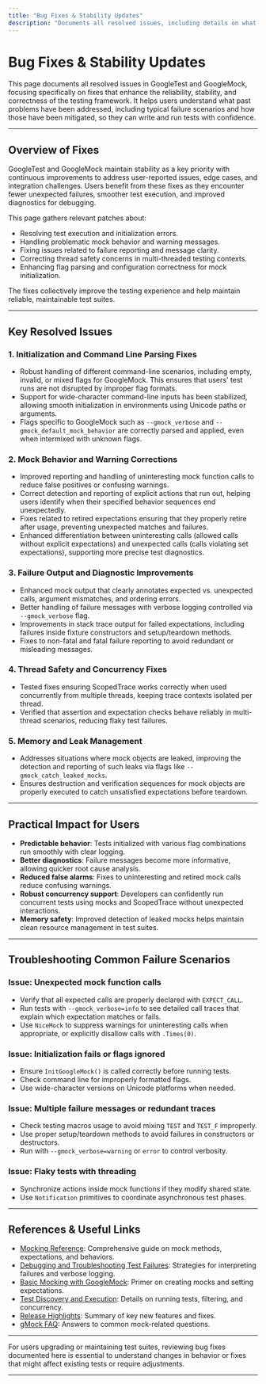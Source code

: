 ```yaml
---
title: "Bug Fixes & Stability Updates"
description: "Documents all resolved issues, including details on what was fixed, relevant context, and any remaining caveats. Ensures users are aware of changes that affect stability and reliability."
---
```


# Bug Fixes & Stability Updates

This page documents all resolved issues in GoogleTest and GoogleMock, focusing specifically on fixes that enhance the reliability, stability, and correctness of the testing framework. It helps users understand what past problems have been addressed, including typical failure scenarios and how those have been mitigated, so they can write and run tests with confidence.

---

## Overview of Fixes

GoogleTest and GoogleMock maintain stability as a key priority with continuous improvements to address user-reported issues, edge cases, and integration challenges. Users benefit from these fixes as they encounter fewer unexpected failures, smoother test execution, and improved diagnostics for debugging.

This page gathers relevant patches about:

- Resolving test execution and initialization errors.
- Handling problematic mock behavior and warning messages.
- Fixing issues related to failure reporting and message clarity.
- Correcting thread safety concerns in multi-threaded testing contexts.
- Enhancing flag parsing and configuration correctness for mock initialization.

The fixes collectively improve the testing experience and help maintain reliable, maintainable test suites.

---

## Key Resolved Issues

### 1. Initialization and Command Line Parsing Fixes

- Robust handling of different command-line scenarios, including empty, invalid, or mixed flags for GoogleMock. This ensures that users' test runs are not disrupted by improper flag formats.
- Support for wide-character command-line inputs has been stabilized, allowing smooth initialization in environments using Unicode paths or arguments.
- Flags specific to GoogleMock such as `--gmock_verbose` and `--gmock_default_mock_behavior` are correctly parsed and applied, even when intermixed with unknown flags.

### 2. Mock Behavior and Warning Corrections

- Improved reporting and handling of uninteresting mock function calls to reduce false positives or confusing warnings.
- Correct detection and reporting of explicit actions that run out, helping users identify when their specified behavior sequences end unexpectedly.
- Fixes related to retired expectations ensuring that they properly retire after usage, preventing unexpected matches and failures.
- Enhanced differentiation between uninteresting calls (allowed calls without explicit expectations) and unexpected calls (calls violating set expectations), supporting more precise test diagnostics.

### 3. Failure Output and Diagnostic Improvements

- Enhanced mock output that clearly annotates expected vs. unexpected calls, argument mismatches, and ordering errors.
- Better handling of failure messages with verbose logging controlled via `--gmock_verbose` flag.
- Improvements in stack trace output for failed expectations, including failures inside fixture constructors and setup/teardown methods.
- Fixes to non-fatal and fatal failure reporting to avoid redundant or misleading messages.

### 4. Thread Safety and Concurrency Fixes

- Tested fixes ensuring ScopedTrace works correctly when used concurrently from multiple threads, keeping trace contexts isolated per thread.
- Verified that assertion and expectation checks behave reliably in multi-thread scenarios, reducing flaky test failures.

### 5. Memory and Leak Management

- Addresses situations where mock objects are leaked, improving the detection and reporting of such leaks via flags like `--gmock_catch_leaked_mocks`.
- Ensures destruction and verification sequences for mock objects are properly executed to catch unsatisfied expectations before teardown.

---

## Practical Impact for Users

- **Predictable behavior**: Tests initialized with various flag combinations run smoothly with clear logging.
- **Better diagnostics**: Failure messages become more informative, allowing quicker root cause analysis.
- **Reduced false alarms**: Fixes to uninteresting and retired mock calls reduce confusing warnings.
- **Robust concurrency support**: Developers can confidently run concurrent tests using mocks and ScopedTrace without unexpected interactions.
- **Memory safety**: Improved detection of leaked mocks helps maintain clean resource management in test suites.

---

## Troubleshooting Common Failure Scenarios

### Issue: Unexpected mock function calls

- Verify that all expected calls are properly declared with `EXPECT_CALL`.
- Run tests with `--gmock_verbose=info` to see detailed call traces that explain which expectation matches or fails.
- Use `NiceMock` to suppress warnings for uninteresting calls when appropriate, or explicitly disallow calls with `.Times(0)`.

### Issue: Initialization fails or flags ignored

- Ensure `InitGoogleMock()` is called correctly before running tests.
- Check command line for improperly formatted flags.
- Use wide-character versions on Unicode platforms when needed.

### Issue: Multiple failure messages or redundant traces

- Check testing macros usage to avoid mixing `TEST` and `TEST_F` improperly.
- Use proper setup/teardown methods to avoid failures in constructors or destructors.
- Run with `--gmock_verbose=warning` or `error` to control verbosity.

### Issue: Flaky tests with threading

- Synchronize actions inside mock functions if they modify shared state.
- Use `Notification` primitives to coordinate asynchronous test phases.

---

## References & Useful Links

- [Mocking Reference](../api-reference/core-testing-apis/mocking-apis.md): Comprehensive guide on mock methods, expectations, and behaviors.
- [Debugging and Troubleshooting Test Failures](../guides/best-practices-integration/debugging-and-troubleshooting.md): Strategies for interpreting failures and verbose logging.
- [Basic Mocking with GoogleMock](../guides/getting-started/basic-mocking.md): Primer on creating mocks and setting expectations.
- [Test Discovery and Execution](../guides/essential-workflows/test-discovery-execution.md): Details on running tests, filtering, and concurrency.
- [Release Highlights](../changelog/releases-overview/release-highlights.md): Summary of key new features and fixes.
- [gMock FAQ](../docs/gmock_faq.md): Answers to common mock-related questions.

---

For users upgrading or maintaining test suites, reviewing bug fixes documented here is essential to understand changes in behavior or fixes that might affect existing tests or require adjustments.


---